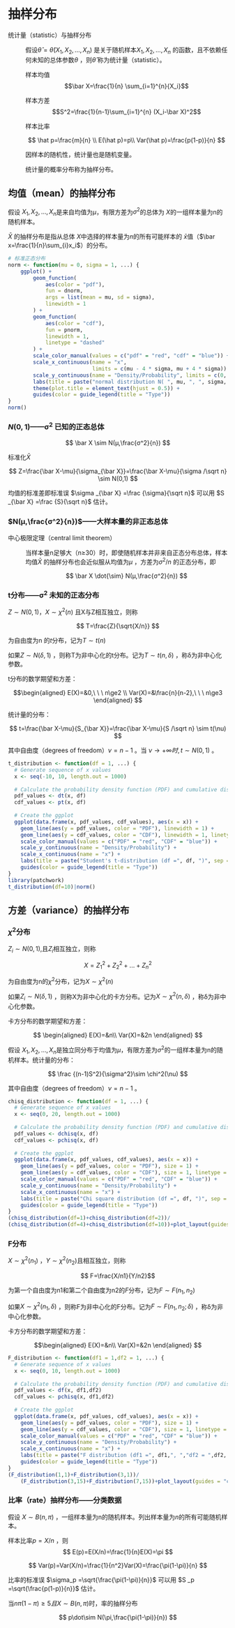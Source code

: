 # 抽样分布

统计量（statistic）与抽样分布

:   假设$\hat\theta=\hat\theta(X_1,X_2,...,X_n)$ 是关于随机样本$X_1,X_2,...,X_n$ 的函数，且不依赖任何未知的总体参数$\theta$ ，则$\hat\theta$ 称为统计量（statistic）。

    样本均值 $$\bar X=\frac{1}{n} \sum_{i=1}^{n}{X_i}$$

    样本方差 $$S^2=\frac{1}{n-1}\sum_{i=1}^{n} (X_i-\bar X)^2$$

    样本比率

    $$ \hat p=\frac{m}{n} \\
    E(\hat p)=p\\
    Var(\hat p)=\frac{p(1-p)}{n}
    $$

    因样本的随机性，统计量也是随机变量。

    统计量的概率分布称为抽样分布。

## 均值（mean）的抽样分布

假设 $X_1,X_2,...,X_n$是来自均值为$μ$，有限方差为$σ^2$的总体为 $X$的一组样本量为n的随机样本。

$\bar X$ 的抽样分布是指从总体 $X$中选择的样本量为$n$的所有可能样本的 $\bar x$值（$\bar x=\frac{1}{n}\sum_{i}x_i$）的分布。

```r
# 标准正态分布
norm <- function(mu = 0, sigma = 1, ...) {
    ggplot() +
        geom_function(
            aes(color = "pdf"),
            fun = dnorm,
            args = list(mean = mu, sd = sigma),
            linewidth = 1
        ) +
        geom_function(
            aes(color = "cdf"),
            fun = pnorm,
            linewidth = 1,
            linetype = "dashed"
        ) +
        scale_color_manual(values = c("pdf" = "red", "cdf" = "blue")) +
        scale_x_continuous(name = "x",
                           limits = c(mu - 4 * sigma, mu + 4 * sigma)) +
        scale_y_continuous(name = "Density/Probability", limits = c(0, 1)) +
        labs(title = paste("normal distribution N( ", mu, ", ", sigma, ")", sep = "")) +
        theme(plot.title = element_text(hjust = 0.5)) +
        guides(color = guide_legend(title = "Type"))
}
norm()
```

### $N( 0, 1)$——σ^2^ 已知的正态总体

$$
\bar X \sim N(μ,\frac{σ^2}{n})
$$

标准化$\bar X$

$$
Z=\frac{\bar X-\mu}{\sigma_{\bar X}}=\frac{\bar X-\mu}{\sigma /\sqrt n} \sim N(0,1)
$$

均值的标准差即标准误 $\sigma _{\bar X} =\frac {\sigma}{\sqrt n}$ 可以用 $S _{\bar X} =\frac {S}{\sqrt n}$ 估计。

### $N(μ,\frac{σ^2}{n})$——大样本量的非正态总体

中心极限定理（central limit theorem）

:   当样本量n足够大（n≥30）时，即使随机样本并非来自正态分布总体，样本均值$\bar X$ 的抽样分布也会近似服从均值为$\mu$ ，方差为$\sigma^2/n$ 的正态分布，即

    $$ \bar X \dot{\sim}  N(μ,\frac{σ^2}{n}) $$

### t分布——σ^2^ 未知的正态分布

$Z\sim N(0,1)$，$X\sim \chi^2(n)$ 且X与Z相互独立，则称

$$ T=\frac{Z}{\sqrt{X/n}} $$

为自由度为n 的$t$分布，记为$T\sim t(n)$

如果$Z\sim N(\delta,1)$ ，则称T为非中心化的t分布。记为$T\sim t(n,\delta)$ ，称δ为非中心化参数。

t分布的数学期望和方差：

$$\begin{aligned} E(X)=&0,\ \ \ n\ge2 \\ Var(X)=&\frac{n}{n-2},\ \ \ n\ge3 \end{aligned} $$

统计量的分布：

$$ t=\frac{\bar X-\mu}{S_{\bar X}}=\frac{\bar X-\mu}{S /\sqrt n} \sim t(\nu) $$

其中自由度（degrees of freedom）$\nu=n-1$ 。当 $\nu \to +\infty 时,t\sim N(0,1)$ 。

```r
t_distribution <- function(df = 1, ...) {
  # Generate sequence of x values
  x <- seq(-10, 10, length.out = 1000)
  
  # Calculate the probability density function (PDF) and cumulative distribution function (CDF)  values
  pdf_values <- dt(x, df) 
  cdf_values <- pt(x, df)
  
  # Create the ggplot
  ggplot(data.frame(x, pdf_values, cdf_values), aes(x = x)) +
    geom_line(aes(y = pdf_values, color = "PDF"), linewidth = 1) +
    geom_line(aes(y = cdf_values, color = "CDF"), linewidth = 1, linetype = "dashed") +
    scale_color_manual(values = c("PDF" = "red", "CDF" = "blue")) +
    scale_y_continuous(name = "Density/Probability") +
    scale_x_continuous(name = "x") +
    labs(title = paste("Student's t-distribution (df =", df, ")", sep = "")) +
    guides(color = guide_legend(title = "Type"))
}
library(patchwork)
t_distribution(df=10)|norm()
```

## 方差（variance）的抽样分布

### $\chi^2$分布

$Z_i\sim N(0,1)$,且$Z_i$相互独立，则称

$$
X=Z_1^2+Z_2^2+...+Z_n^2
$$

为自由度为n的$\chi^2$分布，记为$X\sim \chi^2(n)$

如果$Z_i\sim N(\delta,1)$ ，则称X为非中心化的卡方分布。记为$X\sim \chi^2(n,\delta)$ ，称δ为非中心化参数。

卡方分布的数学期望和方差：

$$
\begin{aligned}
E(X)=&n\\
Var(X)=&2n
\end{aligned}
$$

假设 $X_1,X_2,...,X_n$是独立同分布于均值为$μ$，有限方差为$σ^2$的一组样本量为n的随机样本。统计量的分布：

$$
\frac {(n-1)S^2}{\sigma^2}\sim \chi^2(\nu)
$$

其中自由度（degrees of freedom）$\nu=n-1$ 。

```r
chisq_distribution <- function(df = 1, ...) {
  # Generate sequence of x values
  x <- seq(0, 20, length.out = 1000)
  
  # Calculate the probability density function (PDF) and cumulative distribution function (CDF)  values
  pdf_values <- dchisq(x, df) 
  cdf_values <- pchisq(x, df)
  
  # Create the ggplot
  ggplot(data.frame(x, pdf_values, cdf_values), aes(x = x)) +
    geom_line(aes(y = pdf_values, color = "PDF"), size = 1) +
    geom_line(aes(y = cdf_values, color = "CDF"), size = 1, linetype = "dashed") +
    scale_color_manual(values = c("PDF" = "red", "CDF" = "blue")) +
    scale_y_continuous(name = "Density/Probability") +
    scale_x_continuous(name = "x") +
    labs(title = paste("Chi square distribution (df =", df, ")", sep = "")) +
    guides(color = guide_legend(title = "Type"))
}
(chisq_distribution(df=1)+chisq_distribution(df=2))/
(chisq_distribution(df=4)+chisq_distribution(df=10))+plot_layout(guides = "collect")
```

### F分布

$X\sim \chi^2(n_1)$ ，$Y\sim \chi^2(n_2)$且相互独立，则称

$$ F=\frac{X/n1}{Y/n2}$$

为第一个自由度为n1和第二个自由度为n2的$F$分布，记为$F\sim F(n_1,n_2)$

如果$X\sim \chi^2(n_1,\delta)$ ，则称F为非中心化的F分布。记为$F\sim F(n_1,n_2;\delta)$ ，称δ为非中心化参数。

卡方分布的数学期望和方差：

$$\begin{aligned} E(X)=&n\\ Var(X)=&2n \end{aligned} $$

```r
F_distribution <- function(df1 = 1,df2 = 1, ...) {
  # Generate sequence of x values
  x <- seq(0, 10, length.out = 1000)
  
  # Calculate the probability density function (PDF) and cumulative distribution function (CDF)  values
  pdf_values <- df(x, df1,df2) 
  cdf_values <- pchisq(x, df1,df2)
  
  # Create the ggplot
  ggplot(data.frame(x, pdf_values, cdf_values), aes(x = x)) +
    geom_line(aes(y = pdf_values, color = "PDF"), size = 1) +
    geom_line(aes(y = cdf_values, color = "CDF"), size = 1, linetype = "dashed") +
    scale_color_manual(values = c("PDF" = "red", "CDF" = "blue")) +
    scale_y_continuous(name = "Density/Probability") +
    scale_x_continuous(name = "x") +
    labs(title = paste("F distribution (df1 =", df1,", ","df2 = ",df2, ")", sep = "")) +
    guides(color = guide_legend(title = "Type"))
}
(F_distribution(1,1)+F_distribution(3,1))/
    (F_distribution(3,15)+F_distribution(7,15))+plot_layout(guides = "collect")
```

### 比率（rate）抽样分布------分类数据

假设 $X\sim B(n,\pi)$ ，一组样本量为n的随机样本。列出样本量为$n$的所有可能随机样本。

样本比率$p=X/n$ ，则 $$
E(p)=E(X/n)=\frac{1}{n}E(X)=\pi
$$

$$
Var(p)=Var(X/n)=\frac{1}{n^2}Var(X)=\frac{\pi(1-\pi)}{n}
$$

比率的标准误 $\sigma_p =\sqrt{\frac{\pi(1-\pi)}{n}}$ 可以用 $S _p =\sqrt{\frac{p(1-p)}{n}}$ 估计。

当$n\pi(1-\pi)≥5 且X\sim B(n,\pi)$时，率的抽样分布

$$
p\dot\sim N(\pi,\frac{\pi(1-\pi)}{n})
$$
